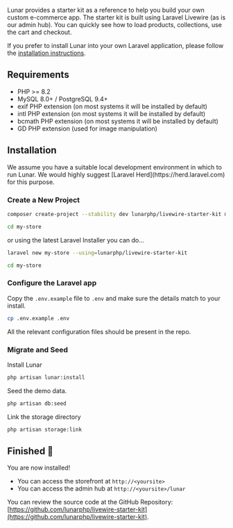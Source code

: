 Lunar provides a starter kit as a reference to help you build your own custom e-commerce app. The starter kit is built using Laravel Livewire (as is our admin hub). You can quickly see how to load products, collections, use the cart and checkout.

If you prefer to install Lunar into your own Laravel application, please follow the [installation instructions](/core/installation).

## Requirements

- PHP >= 8.2
- MySQL 8.0+ / PostgreSQL 9.4+
- exif PHP extension (on most systems it will be installed by default)
- intl PHP extension (on most systems it will be installed by default)
- bcmath PHP extension (on most systems it will be installed by default)
- GD PHP extension (used for image manipulation)

## Installation

<Tip>
We assume you have a suitable local development environment in which to run Lunar. We would highly suggest [Laravel Herd](https://herd.laravel.com) for this purpose.
</Tip>

### Create a New Project

```bash
composer create-project --stability dev lunarphp/livewire-starter-kit my-store

cd my-store
```

or using the latest Laravel Installer you can do...

```bash
laravel new my-store --using=lunarphp/livewire-starter-kit

cd my-store
```


### Configure the Laravel app

Copy the `.env.example` file to `.env` and make sure the details match to your install.

```bash
cp .env.example .env
```

All the relevant configuration files should be present in the repo.

### Migrate and Seed

Install Lunar

```bash
php artisan lunar:install
```

Seed the demo data.

```bash
php artisan db:seed
```

Link the storage directory

```bash
php artisan storage:link
```

## Finished 🚀

You are now installed!

- You can access the storefront at `http://<yoursite>`
- You can access the admin hub at `http://<yoursite>/lunar`

You can review the source code at the GitHub Repository: [https://github.com/lunarphp/livewire-starter-kit](https://github.com/lunarphp/livewire-starter-kit).
